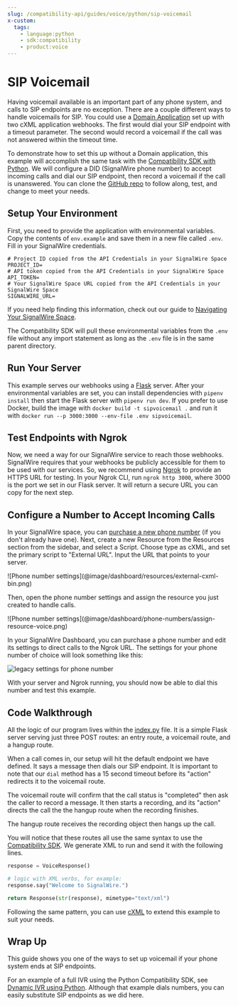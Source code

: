 ```yaml
---
slug: /compatibility-api/guides/voice/python/sip-voicemail
x-custom:
  tags:
    - language:python
    - sdk:compatibility
    - product:voice
---
```


# SIP Voicemail

Having voicemail available is an important part of any phone system, and calls to SIP endpoints
are no exception. There are a couple different ways to handle voicemails for SIP. You could use a
[Domain Application](/voice/getting-started/sip/sip-domain-applications) set up with two cXML application webhooks.
The first would dial your SIP endpoint with a timeout parameter. The second would record a voicemail if
the call was not answered within the timeout time.



To demonstrate how to set this up without a Domain
application, this example will accomplish the same task with the
[Compatibility SDK with Python](/compatibility-api/sdks).
We will configure a DID (SignalWire phone number) to accept incoming calls and dial our SIP endpoint,
then record a voicemail if the call is unanswered. You can clone the
[GitHub repo](https://github.com/signalwire/examples/tree/main/Voice/SIP%20Voicemail%20with%20Python)
to follow along, test, and change to meet your needs.


## Setup Your Environment

First, you need to provide the application with environmental variables.
Copy the contents of `env.example` and save them in a new file called `.env`.
Fill in your SignalWire credentials.

```
# Project ID copied from the API Credentials in your SignalWire Space
PROJECT_ID=
# API token copied from the API Credentials in your SignalWire Space
API_TOKEN=
# Your SignalWire Space URL copied from the API Credentials in your SignalWire Space
SIGNALWIRE_URL=
```

If you need help finding this information, check out our guide to [Navigating Your SignalWire Space](/platform/dashboard/get-started/explore#api).

The Compatibility SDK will pull these environmental variables from the `.env` file without any import statement as long as the `.env` file is in the same parent directory.

## Run Your Server


This example serves our webhooks using a [Flask](https://flask.palletsprojects.com/en/2.2.x/installation/)
server. After your environmental variables are set, you can install dependencies with
`pipenv install` then start the Flask server with `pipenv run dev`.
If you prefer to use Docker, build the image with `docker build -t sipvoicemail .`
and run it with `docker run --p 3000:3000 --env-file .env sipvoicemail`.


## Test Endpoints with Ngrok

Now, we need a way for our SignalWire service to reach those webhooks. SignalWire requires
that your webhooks be publicly accessible for them to be used with our services. So, we
recommend using [Ngrok](https://ngrok.com/download) to provide an HTTPS URL for testing.
In your Ngrok CLI, run `ngrok http 3000`, where 3000 is the port we set in our Flask server.
It will return a secure URL you can copy for the next step.

## Configure a Number to Accept Incoming Calls

In your SignalWire space, you can [purchase a new phone number](/platform/phone-numbers/getting-started/buying-a-phone-number) (if you don't already have one). 
Next, create a new Resource from the Resources section from the sidebar, and select a Script. Choose type as cXML, and set the primary script to "External URL".
Input the URL that points to your server.

<Frame>
![Phone number settings](@image/dashboard/resources/external-cxml-bin.png)
</Frame>

Then, open the phone number settings and assign the resource you just created to handle calls. 

<Frame>
![Phone number settings](@image/dashboard/phone-numbers/assign-resource-voice.png)
</Frame>


<NewLegacy />

<Accordion title="For Legacy UI">

 In your SignalWire Dashboard, you can purchase a phone number and edit its settings to direct calls to the Ngrok URL. The settings for your phone number of choice will look something like this:

![legacy settings for phone number](@image/dashboard/legacy/external-cxml-webhook.png)

</Accordion>

With your server and Ngrok running, you should now be able to dial this number and test this example.

## Code Walkthrough

All the logic of our program lives within the
[index.py](https://github.com/signalwire/examples/blob/main/Voice/SIP%20Voicemail%20with%20Python/index.py)
file. It is a simple Flask server serving just three POST routes: an entry
route, a voicemail route, and a hangup route.

When a call comes in, our setup will hit the default endpoint we have defined.
It says a message then dials our SIP endpoint. It is important to note that our
`dial` method has a 15 second timeout before its "action" redirects it to the
voicemail route.

The voicemail route will confirm that the call status is "completed" then ask
the caller to record a message. It then starts a recording, and its "action"
directs the call the the hangup route when the recording finishes.

The hangup route receives the recording object then hangs up the call.

You will notice that these routes all use the same syntax to use the
[Compatibility SDK](/compatibility-api/sdks).
We generate XML to run and send it with the following lines.



```python
response = VoiceResponse()

# logic with XML verbs, for example:
response.say("Welcome to SignalWire.")

return Response(str(response), mimetype="text/xml")
```

Following the same pattern, you can use [cXML](/compatibility-api/cxml) to extend this example to suit your
needs.

## Wrap Up

This guide shows you one of the ways to set up voicemail if your phone system
ends at SIP endpoints.


For an example of a full IVR using the Python Compatibility SDK, see [Dynamic IVR using Python](../dynamic-ivr-using-json-menus.mdx). Although that example
dials numbers, you can easily substitute SIP endpoints as we did here.